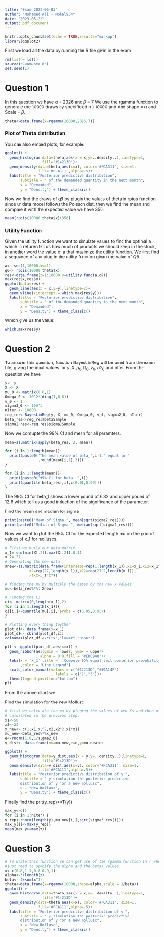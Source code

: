 ```yaml
---
title: "Exam 2022-06-03"
author: "Mohamed Ali - Mohal954"
date: "2023-05-22"
output: pdf_document
---
```


```r
knitr::opts_chunk$set(echo = TRUE,results="markup")
library(ggplot2)
```

First we load all the data by running the R file givin in the exam
```r
rm(list = ls())
source("ExamData.R")
set.seed(1)
```

# Question 1  

In this question we have $\alpha$ = 2326 and $\beta$ = 7 We use the rgamma function to generate the 10000 draws by specificied n ) 10000 and And shape = $\alpha$ and Scale = $\beta$.


```r
theta<-data.frame(x=rgamma(10000,2326,7))
```

### Plot of Theta distribution

You can also embed plots, for example:

```r
ggplot() +
  geom_histogram(data=theta,aes(x = x,y=..density..),linetype=1,
                 fill='#14213D')+
  geom_density(data=theta,aes(x=x), color='#FCA311', size=1,
               fill='#FCA311',alpha=.5)+
  labs(title = "Posterior predictive distribution",
       subtitle = " of the demanded quantity in the next month",
       x = "Demanded",
       y = "Density") + theme_classic()
```

Now we find the draws of q6 by plugin the values of theta in rpios function since ur data model follows the Poisson dist. then we find the mean and compare it with the expected value we have 350.

```r
mean(rpois(10000,theta$x)>350)
```

### Utility Function 

Given the utility function we want to simulate values to find the optimal a which in returen tell us how much of products we should keep in the stock, in another word the value of a that masimize the utility function.
We first find a sequance of a to plug in the utility function givan the value of Q6.

```r
a<- seq(1,10000,by=1)
q6<- rpois(10000,theta$x)
res<-data.frame(x=1:10000,y=utility_func(a,q6))
max(res$x,res$y)
ggplot(data=res) +
  geom_line(aes(x = x,y=y),linetype=2)+
  geom_vline(xintercept = which.max(res$y))+
  labs(title = "Posterior predictive distribution",
       subtitle = " of the demanded quantity in the next month",
       x = "Demanded",
       y = "Density") + theme_classic()
```

Which give us the value:

```r
which.max(res$y)
```

# Question 2

To answer this question, function BayesLinReg will be used from the exam file, giving the input values for $y, X, \mu_0, \Omega_0, v_0, \sigma2_0$ and nIter. 
From the question we have:

```r
y<- y
X <- X
mu_0 <- matrix(0,6,1)
Omega_0 <- 10^2*(diag(1,6,6))
v_0 <- 1
sigma2_0 <- 100^2
nIter <- 10000
reg_res<-BayesLinReg(y, X, mu_0, Omega_0, v_0, sigma2_0, nIter)
beta_res<-reg_res$betaSample
sigma2_res<-reg_res$sigma2Sample
```

Now we comupte the 99% CI and mean for all paramters.

```r
mean=as.matrix(apply(beta_res, 2, mean))

for (i in 1:length(mean)){
  print(paste0("The mean value of beta_",i-1," equal to "
               ,round(mean[i,1],3)))
}

for (i in 1:length(mean)){
  print(paste0("99% Ci for beta_ ",i))
  print(quantile(beta_res[,i],c(0.01,0.99)))
}
```

The 99% CI for beta_1 shows a lower pound of 6.32 and upper pound of 12.6 which tell us a good induction of the significance of the parameter.

Find the mean and median for sigma

```r
print(paste0("Mean of Sigma ", mean(sqrt(sigma2_res))))
print(paste0("Median of Sigma ", median(sqrt(sigma2_res))))
```

Now we want to plot the 95% CI for the expected length mu on the grid of values of x_1 for molluscs.

```r
# First we build our data matrix
x_1= seq(min(X[,2]),max(X[,2]),0.1)
x_2= 27
# Generating the new data
Xnew<-as.matrix(data.frame(intersept=rep(1,length(x_1)),x1=x_1,x12=x_1^2,
           x2=rep(27,length(x_1)),x22=rep(27^2,length(x_1)),
           x1x2=x_1*27))

# finding the mu by multibly the betas by the new x values
mu<-beta_res%*%t(Xnew)

# Finding the CI 
ci<- matrix(0,length(x_1),2)
for (i in 1:length(x_1)){
ci[i,]<-quantile(mu[,i], probs = c(0.05,0.95))
}

# Plotting every thing togther
plot_df<- data.frame(x=x_1)
plot_df<- cbind(plot_df,ci)
colnames(plot_df)<-c("x","lower","upper")

plt <- ggplot(plot_df,aes(x=x)) +
  geom_ribbon(aes(ymin = lower, ymax = upper)
              , alpha = 0.8,fill = "#EDC948")+
  labs(x = 'x_1',title ='. Compute 95% equal tail posterior probability intervals'
       ,color = "Line Legend") +
  scale_color_manual(values = c("#14213D","#59A14F")
                     , labels = c("2","3"))+
  theme(legend.position="bottom")
plt

```
From the above chart we 

Find the simulation for the new Mollusc
```r
# first we calculate the mu by pluging the values of new Xs and then use the values of betas 
# caluslated in the previous step.
x1<-50
x2<-25
x_new<- c(1,x1,x1^2,x2,x2^2,x1*x1)
mu_new<-beta_res%*%x_new
e<-rnorm(1,0,1/sigma2_0)
y_dist<- data.frame(mu=mu_new,e=e,y=mu_new+e)

ggplot() +
  geom_histogram(data=y_dist,aes(x = y,y=..density..),linetype=1,
                 fill='#14213D')+
  geom_density(data=y_dist,aes(x=y), color='#FCA311', size=1,
               fill='#FCA311',alpha=.5)+
  labs(title = "Posterior predictive distribution of y ",
       subtitle = " y simulation the posterior predictive 
       distribution of y for a new mollusc",
       x = "New Mollusc",
       y = "Density") + theme_classic()
```
Finally find the pr(t(y_rep)>=T(y))
```r
max_y<-c()
for (i in 1:nIter) {
y_rep<-rnorm(length(y),mu_new[i,],sqrt(sigma2_res[i]))
max_y[i]<-max(y_rep)}
mean(max_y>=max(y))
```
# Question 3

```r
# To write this function we can get use of the rgamma function in r where we
#just need to specify the alpha and the betas values.
x<-c(0.8,1.1,0.8,0.9,1)
alpha<-3+length(x)
beta<- 4+sum(x^3)
theta<-data.frame(x=rgamma(10000,shape=alpha,scale = 1/beta))
ggplot() +
  geom_histogram(data=theta,aes(x = x,y=..density..),linetype=1,
                 fill='#14213D')+
  geom_density(data=theta,aes(x=x), color='#FCA311', size=1,
               fill='#FCA311',alpha=.5)+
  labs(title = "Posterior predictive distribution of y ",
       subtitle = " y simulation the posterior predictive 
       distribution of y for a new mollusc",
       x = "New Mollusc",
       y = "Density") + theme_classic()
```

